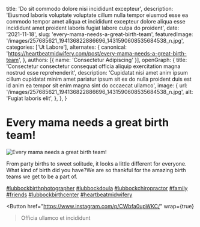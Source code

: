   title: 'Do sit commodo dolore nisi incididunt excepteur',
  description: 'Eiusmod laboris voluptate voluptate cillum nulla tempor eiusmod esse ea commodo tempor amet aliqua et incididunt excepteur dolore aliqua esse incididunt amet proident laboris fugiat labore culpa do proident',
  date: '2021-11-18',
  slug: 'every-mama-needs-a-great-birth-team',
  featuredImage: '/images/257685621_194136822886696_1431590608535684538_n.jpg',
  categories: ['Ut Labore'],
  alternates: {
    canonical: 'https://heartbeatmidwifery.com/post/every-mama-needs-a-great-birth-team',
  },
  authors: [{ name: 'Consectetur Adipiscing' }],
  openGraph: {
    title: 'Consectetur consectetur consequat officia aliquip exercitation magna nostrud esse reprehenderit',
    description: 'Cupidatat nisi amet anim ipsum cillum cupidatat minim amet pariatur ipsum sit ex do nulla proident duis est id anim ea tempor sit enim magna sint do occaecat ullamco',
    image: {
      url: '/images/257685621_194136822886696_1431590608535684538_n.jpg',
      alt: 'Fugiat laboris elit',
    },
  },
}


# Every mama needs a great birth team!

<Image
  src="/images/257685621_194136822886696_1431590608535684538_n.jpg"
  size="large"
  wrap={true}
  alt="Every mama needs a great birth team!"
/>

From party births to sweet solitude, it looks a little different for everyone. What kind of birth did you have?We are so thankful for the amazing birth teams we get to be a part of.

[#lubbockbirthphotographer](https://www.instagram.com/explore/tags/lubbockbirthphotographer/) [#lubbockdoula](https://www.instagram.com/explore/tags/lubbockdoula/) [#lubbockchiropractor](https://www.instagram.com/explore/tags/lubbockchiropractor/) [#family](https://www.instagram.com/explore/tags/family/) [#friends](https://www.instagram.com/explore/tags/friends/) [#lubbockbirthcenter](https://www.instagram.com/explore/tags/lubbockbirthcenter/) [#heartbeatmidwifery](https://www.instagram.com/explore/tags/heartbeatmidwifery/)

<Button
  href="https://www.instagram.com/p/CWbfa0upWKC/"
  wrap={true}
>Officia ullamco et incididunt</Button>
